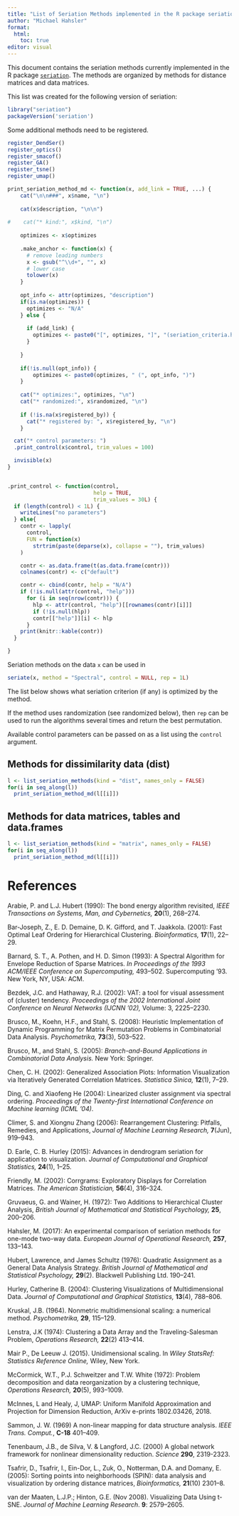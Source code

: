 ```yaml
---
title: "List of Seriation Methods implemented in the R package seriation"
author: "Michael Hahsler"
format: 
  html:
    toc: true
editor: visual
---
```


This document contains the seriation methods currently implemented in the R package [`seriation`](https://github.com/mhahsler/seriation). The methods are organized by methods for distance matrices and data matrices.

This list was created for the following version of seriation:

```r
library("seriation")
packageVersion('seriation')
```

Some additional methods need to be registered.

```r
register_DendSer()
register_optics()
register_smacof()
register_GA()
register_tsne()
register_umap()
```

```r
print_seriation_method_md <- function(x, add_link = TRUE, ...) {
    cat("\n\n###", x$name, "\n")
  
    cat(x$description, "\n\n")
    
#    cat("* kind:", x$kind, "\n")
    
    optimizes <- x$optimizes
    
    .make_anchor <- function(x) {
      # remove leading numbers
      x <- gsub("^\\d+", "", x)
      # lower case
      tolower(x)
    }
    
    opt_info <- attr(optimizes, "description")
    if(is.na(optimizes)) {
      optimizes <- "N/A"
    } else {
      
      if (add_link) {
        optimizes <- paste0("[", optimizes, "]", "(seriation_criteria.html#", .make_anchor(optimizes) ,")")
      }
   
    }
      
    if(!is.null(opt_info)) {
        optimizes <- paste0(optimizes, " (", opt_info, ")")
    }
     
    cat("* optimizes:", optimizes, "\n")
    cat("* randomized:", x$randomized, "\n")
    
    if (!is.na(x$registered_by)) {
      cat("* registered by: ", x$registered_by, "\n")
    }

  cat("* control parameters: ")
  .print_control(x$control, trim_values = 100)

  invisible(x)
}


.print_control <- function(control,
                           help = TRUE,
                           trim_values = 30L) {
  if (length(control) < 1L) {
    writeLines("no parameters")
  } else{
    contr <- lapply(
      control,
      FUN = function(x)
        strtrim(paste(deparse(x), collapse = ""), trim_values)
    )

    contr <- as.data.frame(t(as.data.frame(contr)))
    colnames(contr) <- c("default")

    contr <- cbind(contr, help = "N/A")
    if (!is.null(attr(control, "help")))
      for (i in seq(nrow(contr))) {
        hlp <- attr(control, "help")[[rownames(contr)[i]]]
        if (!is.null(hlp))
        contr[["help"]][i] <- hlp
      }
    print(knitr::kable(contr))
  }

}
```

Seriation methods on the data `x` can be used in

```r
seriate(x, method = "Spectral", control = NULL, rep = 1L)
```

The list below shows what seriation criterion (if any) is optimized by the method.

If the method uses randomization (see randomized below), then `rep` can be used to run the algorithms several times and return the best permutation.

Available control parameters can be passed on as a list using the `control` argument.

## Methods for dissimilarity data (dist)

```r
l <- list_seriation_methods(kind = "dist", names_only = FALSE)
for(i in seq_along(l))
  print_seriation_method_md(l[[i]])
```

## Methods for data matrices, tables and data.frames

```r
l <- list_seriation_methods(kind = "matrix", names_only = FALSE)
for(i in seq_along(l))
  print_seriation_method_md(l[[i]])
```

# References

Arabie, P. and L.J. Hubert (1990): The bond energy algorithm revisited, *IEEE Transactions on Systems, Man, and Cybernetics,* **20**(1), 268--274. \doi{10.1109/21.47829}

Bar-Joseph, Z., E. D. Demaine, D. K. Gifford, and T. Jaakkola. (2001): Fast Optimal Leaf Ordering for Hierarchical Clustering. *Bioinformatics,* **17**(1), 22--29. \doi{10.1093/bioinformatics/17.suppl_1.S22}

Barnard, S. T., A. Pothen, and H. D. Simon (1993): A Spectral Algorithm for Envelope Reduction of Sparse Matrices. *In Proceedings of the 1993 ACM/IEEE Conference on Supercomputing,* 493--502. Supercomputing '93. New York, NY, USA: ACM. \url{https://ieeexplore.ieee.org/document/1263497}

Bezdek, J.C. and Hathaway, R.J. (2002): VAT: a tool for visual assessment of (cluster) tendency. *Proceedings of the 2002 International Joint Conference on Neural Networks (IJCNN '02),* Volume: 3, 2225--2230. \doi{10.1109/IJCNN.2002.1007487}

Brusco, M., Koehn, H.F., and Stahl, S. (2008): Heuristic Implementation of Dynamic Programming for Matrix Permutation Problems in Combinatorial Data Analysis. *Psychometrika,* **73**(3), 503--522. \doi{10.1007/s11336-007-9049-5}

Brusco, M., and Stahl, S. (2005): *Branch-and-Bound Applications in Combinatorial Data Analysis.* New York: Springer. \doi{10.1007/0-387-28810-4}

Chen, C. H. (2002): Generalized Association Plots: Information Visualization via Iteratively Generated Correlation Matrices. *Statistica Sinica,* **12**(1), 7--29.

Ding, C. and Xiaofeng He (2004): Linearized cluster assignment via spectral ordering. *Proceedings of the Twenty-first International Conference on Machine learning (ICML '04)*. \doi{10.1145/1015330.1015407}

Climer, S. and Xiongnu Zhang (2006): Rearrangement Clustering: Pitfalls, Remedies, and Applications, *Journal of Machine Learning Research,* **7**(Jun), 919--943.

D. Earle, C. B. Hurley (2015): Advances in dendrogram seriation for application to visualization. *Journal of Computational and Graphical Statistics,* **24**(1), 1--25.

Friendly, M. (2002): Corrgrams: Exploratory Displays for Correlation Matrices. *The American Statistician,* **56**(4), 316--324. \doi{10.1198/000313002533}

Gruvaeus, G. and Wainer, H. (1972): Two Additions to Hierarchical Cluster Analysis, *British Journal of Mathematical and Statistical Psychology,* **25**, 200--206. \doi{10.1111/j.2044-8317.1972.tb00491.x}

Hahsler, M. (2017): An experimental comparison of seriation methods for one-mode two-way data. *European Journal of Operational Research,* **257**, 133--143. \doi{10.1016/j.ejor.2016.08.066}

Hubert, Lawrence, and James Schultz (1976): Quadratic Assignment as a General Data Analysis Strategy. *British Journal of Mathematical and Statistical Psychology,* **29**(2). Blackwell Publishing Ltd. 190--241. \doi{10.1111/j.2044-8317.1976.tb00714.x}

Hurley, Catherine B. (2004): Clustering Visualizations of Multidimensional Data. *Journal of Computational and Graphical Statistics,* **13**(4), 788--806. \doi{10.1198/106186004X12425}

Kruskal, J.B. (1964). Nonmetric multidimensional scaling: a numerical method. *Psychometrika,* **29**, 115--129.

Lenstra, J.K (1974): Clustering a Data Array and the Traveling-Salesman Problem, *Operations Research,* **22**(2) 413--414. \doi{10.1287/opre.22.2.413}

Mair P., De Leeuw J. (2015). Unidimensional scaling. In *Wiley StatsRef: Statistics Reference Online,* Wiley, New York. \doi{10.1002/9781118445112.stat06462.pub2}

McCormick, W.T., P.J. Schweitzer and T.W. White (1972): Problem decomposition and data reorganization by a clustering technique, *Operations Research,* **20**(5), 993--1009. \doi{10.1287/opre.20.5.993}

McInnes, L and Healy, J, UMAP: Uniform Manifold Approximation and Projection for Dimension Reduction, ArXiv e-prints 1802.03426, 2018.

Sammon, J. W. (1969) A non-linear mapping for data structure analysis. *IEEE Trans. Comput.*, **C-18** 401--409.

Tenenbaum, J.B., de Silva, V. & Langford, J.C. (2000) A global network framework for nonlinear dimensionality reduction. *Science* **290**, 2319-2323.

Tsafrir, D., Tsafrir, I., Ein-Dor, L., Zuk, O., Notterman, D.A. and Domany, E. (2005): Sorting points into neighborhoods (SPIN): data analysis and visualization by ordering distance matrices, *Bioinformatics,* **21**(10) 2301--8. \doi{10.1093/bioinformatics/bti329}

van der Maaten, L.J.P.; Hinton, G.E. (Nov 2008). Visualizing Data Using t-SNE. *Journal of Machine Learning Research*. **9**: 2579--2605.
